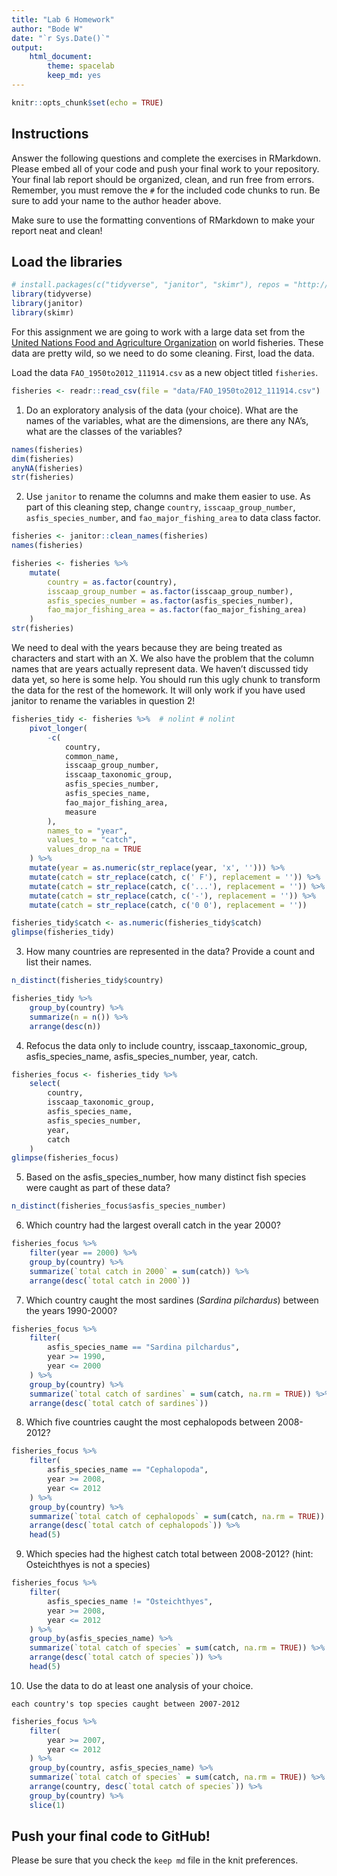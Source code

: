 ```yaml
---
title: "Lab 6 Homework"
author: "Bode W"
date: "`r Sys.Date()`"
output:
    html_document: 
        theme: spacelab
        keep_md: yes
---
```


```r
knitr::opts_chunk$set(echo = TRUE)
```

## Instructions
Answer the following questions and complete the exercises in RMarkdown. Please embed all of your code and push your final work to your repository. Your final lab report should be organized, clean, and run free from errors. Remember, you must remove the `#` for the included code chunks to run. Be sure to add your name to the author header above.  

Make sure to use the formatting conventions of RMarkdown to make your report neat and clean!  

## Load the libraries
```r
# install.packages(c("tidyverse", "janitor", "skimr"), repos = "http://cran.us.r-project.org")
library(tidyverse)
library(janitor)
library(skimr)
```

For this assignment we are going to work with a large data set from the [United Nations Food and Agriculture Organization](http://www.fao.org/about/en/) on world fisheries. These data are pretty wild, so we need to do some cleaning. First, load the data.  

Load the data `FAO_1950to2012_111914.csv` as a new object titled `fisheries`.
```r
fisheries <- readr::read_csv(file = "data/FAO_1950to2012_111914.csv")
```

1. Do an exploratory analysis of the data (your choice). What are the names of the variables, what are the dimensions, are there any NA's, what are the classes of the variables?  
```r
names(fisheries)
dim(fisheries)
anyNA(fisheries)
str(fisheries)
```

2. Use `janitor` to rename the columns and make them easier to use. As part of this cleaning step, change `country`, `isscaap_group_number`, `asfis_species_number`, and `fao_major_fishing_area` to data class factor. 
```r
fisheries <- janitor::clean_names(fisheries)
names(fisheries)
```

```r
fisheries <- fisheries %>%
    mutate(
        country = as.factor(country),
        isscaap_group_number = as.factor(isscaap_group_number),
        asfis_species_number = as.factor(asfis_species_number),
        fao_major_fishing_area = as.factor(fao_major_fishing_area)
    )
str(fisheries)
```


We need to deal with the years because they are being treated as characters and start with an X. We also have the problem that the column names that are years actually represent data. We haven't discussed tidy data yet, so here is some help. You should run this ugly chunk to transform the data for the rest of the homework. It will only work if you have used janitor to rename the variables in question 2!
```r
fisheries_tidy <- fisheries %>%  # nolint # nolint
    pivot_longer(
        -c(
            country,
            common_name,
            isscaap_group_number,
            isscaap_taxonomic_group,
            asfis_species_number,
            asfis_species_name,
            fao_major_fishing_area,
            measure
        ),
        names_to = "year",
        values_to = "catch",
        values_drop_na = TRUE
    ) %>%
    mutate(year = as.numeric(str_replace(year, 'x', ''))) %>% 
    mutate(catch = str_replace(catch, c(' F'), replacement = '')) %>% 
    mutate(catch = str_replace(catch, c('...'), replacement = '')) %>% 
    mutate(catch = str_replace(catch, c('-'), replacement = '')) %>% 
    mutate(catch = str_replace(catch, c('0 0'), replacement = ''))

fisheries_tidy$catch <- as.numeric(fisheries_tidy$catch)
glimpse(fisheries_tidy)
```

3. How many countries are represented in the data? Provide a count and list their names.
```r
n_distinct(fisheries_tidy$country)
```

```r
fisheries_tidy %>%
    group_by(country) %>%
    summarize(n = n()) %>%
    arrange(desc(n))
```

4. Refocus the data only to include country, isscaap_taxonomic_group, asfis_species_name, asfis_species_number, year, catch.
```r
fisheries_focus <- fisheries_tidy %>%
    select(
        country,
        isscaap_taxonomic_group,
        asfis_species_name,
        asfis_species_number,
        year,
        catch
    )
glimpse(fisheries_focus)
```

5. Based on the asfis_species_number, how many distinct fish species were caught as part of these data?
```r
n_distinct(fisheries_focus$asfis_species_number)
```

6. Which country had the largest overall catch in the year 2000?
```r
fisheries_focus %>%
    filter(year == 2000) %>%
    group_by(country) %>%
    summarize(`total catch in 2000` = sum(catch)) %>%
    arrange(desc(`total catch in 2000`))
```

7. Which country caught the most sardines (_Sardina pilchardus_) between the years 1990-2000?
```r
fisheries_focus %>%
    filter(
        asfis_species_name == "Sardina pilchardus",
        year >= 1990,
        year <= 2000
    ) %>%
    group_by(country) %>%
    summarize(`total catch of sardines` = sum(catch, na.rm = TRUE)) %>%
    arrange(desc(`total catch of sardines`))
```

8. Which five countries caught the most cephalopods between 2008-2012?
```r
fisheries_focus %>%
    filter(
        asfis_species_name == "Cephalopoda",
        year >= 2008,
        year <= 2012
    ) %>%
    group_by(country) %>%
    summarize(`total catch of cephalopods` = sum(catch, na.rm = TRUE)) %>%
    arrange(desc(`total catch of cephalopods`)) %>%
    head(5)
```

9. Which species had the highest catch total between 2008-2012? (hint: Osteichthyes is not a species)
```r
fisheries_focus %>%
    filter(
        asfis_species_name != "Osteichthyes",
        year >= 2008, 
        year <= 2012
    ) %>%
    group_by(asfis_species_name) %>%
    summarize(`total catch of species` = sum(catch, na.rm = TRUE)) %>%
    arrange(desc(`total catch of species`)) %>%
    head(5)
```

10. Use the data to do at least one analysis of your choice.

`each country's top species caught between 2007-2012`

```r
fisheries_focus %>%
    filter(
        year >= 2007, 
        year <= 2012
    ) %>%
    group_by(country, asfis_species_name) %>%
    summarize(`total catch of species` = sum(catch, na.rm = TRUE)) %>%
    arrange(country, desc(`total catch of species`)) %>%
    group_by(country) %>%
    slice(1)
```

## Push your final code to GitHub!
Please be sure that you check the `keep md` file in the knit preferences.   